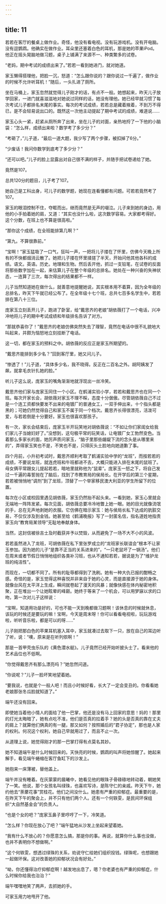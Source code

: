 ```yaml
---
---
---
```

title: 11
---




若若在客厅的餐桌上做作业。奇怪，他没有看电视。没有玩游戏机。没有开电脑。没有逗鹦鹉。他确实在做作业。耳朵里还塞着白色的耳机，那是她的苹果iPod。他正在摇头晃脑地做习题，桌子上铺满了来源不一、种类繁多的试卷。

“老妈，期中考试的成绩出来了。”若若一看到她进门，就对她道。

家玉懒得搭理他，把脸一沉，怒道：“怎么跟你说的？跟你说过一千遍了，做作业的时候不允许听耳机！”随后，一头扎进了厕所。

坐在马桶上，家玉忽然就觉得儿子刚才的话，有点不一般。她想起来，昨天儿子放学回家，一进门就喜滋滋地对她说过同样的话，她没有理他。她已经早就习惯了每次考试儿子都排名末尾的事实。每次的考试成绩，若若总是藏着掖着，不到万不得已，是不会轻易说出口的。既然这一次他主动提起了期中考试的成绩，难道说……

家玉心头一紧，赶紧从厕所奔了出来，坐在儿子的对面，亲热地捋了一下他的小脑袋：“怎么样，成绩出来啦？数学考了多少分？”

“考砸了，”儿子道，“最后一道大题，我少写了两个步骤，被扣掉了6分。”

“少废话！我问你数学到底考了多少分？”

“还可以吧。”儿子的脸上显露出对自己很不满的样子，并随手把试卷递给了她。

竟然是107。

总共120分的题目，儿子考了107。

她自己是工科出身，可儿子的数学题，她现在连看懂都有问题。可若若竟然考了107。

家玉的眼泪控制不住，夺眶而出，继而竟然是无声的啜泣。儿子来到她的身边，用他的小手拍着她的肩，又道：“其实也没什么啦，这次数学容易。大家都考得好。这个分数，在班上也不算是很高啦。”

“那你这个成绩，在全班能排第几啊？”

“第九。不算很靠前。”

“宝啊！”家玉猛吸了一口气，狂叫一声，一把将儿子搂在了怀里，仿佛今天晚上所有的不快都烟消云散了。她把儿子搂在怀里揉搓了半天，开始问他其他各科的成绩。语文。英语。历史。地理和生物。然后丢开他，抓过一支铅笔，在试卷的反面将那些数字加在一起，来估算儿子在整个年级的总排名。她处在一种兴奋的失神状态，一连算了三次，每次得出的结果都不一样。

儿子当然知道她在做什么，就善意地提醒她说，其实根本用不着算，因为全年级的总排名，昨天下午就已经公布了。在全年级十七个班，总共七百多名学生中，若若排在第八十三位。

庞家玉立刻丢开儿子，跑进了卧室，给“戴思齐的老娘”胡依薇打了一个电话，兴冲冲地将儿子的期中考试成绩和年级排名告诉了对方。

“那就恭喜你了！”戴思齐的老娘仿佛突然失去了理智，竟然在电话中很不礼貌地大叫起来，并颇为恼怒地立刻挂断了电话。

这一切，都在家玉的预料之中。胡依薇的反应正是家玉所期望的。

“戴思齐能排到多少名？”回到客厅里，她又问儿子。

“惨透了！”儿子道，“具体多少名，我不晓得。反正在二百名之外。胡阿姨发了飙，就拿毛衣针扎她的脸。”

听儿子这么说，庞家玉的嘴角渐渐地就浮现出一丝冷笑。

戴思齐他们家与庞家玉同住一个小区。在鹤浦实验小学，若若和戴思齐也在同一个班。每次开家长会，胡依薇对家玉不理不睬，态度十分倨傲。尽管胡依薇自己不过是一个连工资都快要发不出来的电镀厂的普通女工，一双手伸出来，十个指头都是黑的；可她仍然觉得自己和家玉不属于同一个档次。戴思齐长得很漂亮，活泼可爱，与若若倒是十分要好。家玉也很喜欢那孩子。

有一次，家长会结束后，庞家玉半开玩笑地对胡依薇说：“不如让你们家闺女给我们家儿子当媳妇好了。”没想到，这句极平常的玩笑话，让电镀厂女工勃然变色。当着那么多家长的面，她厉声质问家玉，“脑子里那些龌龊下流的念头是从哪里来的”，弄得家玉笑也不是，不笑也不是，只得灰头土脸地向她道歉了事。

四个月前，小升初考试时，戴思齐顺利考取了鹤浦实验中学的“龙班”，而按若若的成绩，不要说龙班，就连虎班和牛班都进不去，大概只能进入排在末尾的鼠班了。母女俩平常跟女儿提起若若，暗地里就称他为“鼠辈”。庞家玉一怒之下，将自己发过一千遍的毒誓抛在了脑后，找到了市教育局的侯局长。在开学后的第三个星期，若若被悄悄地“调剂”到了龙班，顶替了一个举家移民澳大利亚的学生所留下的位置。

每次在小区或校园里遇见胡依薇，家玉仍然抬不起头来。一看到她，家玉心里就会无端地一阵阵发紧。每次见面，胡依薇总要冷冷地瞥上她一眼。她的目光就像流氓的手，总在无声地剥她的衣服。它仿佛在暗示家玉：她与侯局长私下达成的肮脏交易，不仅仅涉及到金钱。她甚至给《鹤浦晚报》写了一封匿名信，指名道姓地指责家玉向“教育局某领导”无耻地奉献身体。

当然，这封信被徐吉士及时截获并予以焚毁，从而避免了一场不大不小的风波。

若若虽然进入了龙班，可胡依薇在私下里张罗成立的“龙班家长联谊会”根本不让家玉参加。因为她的儿子“是靠不正当的关系进来的”，“一只老鼠坏了一锅汤”。他们在周末或者节假日悄悄地组织各类补习班，也从不通知若若，据说是为了“维护龙班的纯洁性”。

而现在，一切都不同了。所有的耻辱都得到了洗刷。她有一种大仇已报的酣畅之感。奇怪的是，家玉觉得这种喜悦并非来自于她的心灵，而是直接源于她的身体。就像台风在太平洋上生成，瞬间就卷起了漫天的风暴；就像快感在体内秘密地积聚，正在堆出一个让她眩晕的峰巅。她终于等来了一个机会，可以用梦寐以求的口吻，第一次对儿子这样说：

“宝啊，知道用功是好的，可也不能一天到晚都做习题啊！该休息的时候就休息，该玩的时候还是要玩的嘛！宝啊，今天是周末呀！你可以看看电视啦，玩玩游戏啦，听听音乐啦，都是可以的呀……”

儿子刚把那白色的苹果耳机塞入耳中，家玉就凑过去取下一只，放在自己的耳边听了听，说：“噢，原来是在听列侬啊！”

那是一首甲壳虫乐队的《黄色潜水艇》。儿子竟然已经开始听披头士了。看来他的艺术品位也不低啊。

“你觉得戴思齐有那么漂亮吗？”她忽然问道。

“你说呢？”儿子一脸坏笑地望着她。

“要我说，也就是个一般人吧！而且小时候好看，长大了一定会变丑的。你看看她老娘那张冬瓜脸就知道了。”

端午还没有回来。

即使她当着他小情人的面给了他一巴掌，他还是没有马上回家的意思！妈的！那里的灯光太晦暗了，她有点吃不准，他们是否真的拉着手？她的头是否真的靠在丈夫的肩上？就算他们俩真的有一腿，那又如何？按照婚后的“君子协定”，那也是人家的权利。何况这个权利，她自己早就用过了，而且不止一次。

从道理上说，她觉得刚才的那一巴掌打得有点莫名其妙。

她不知道端午是什么时候回来的。天快亮的时候，鹦鹉的叫声将她惊醒了。她起来解手，看见端午蜷缩在客厅鱼缸下的沙发上。

她抱来一床薄被，替他盖上。

端午并没有睡着。在灰蒙蒙的晨曦中，她看见他的眼珠子骨碌碌地转动着，朝她笑了一笑。他说，那个女孩名叫绿珠，也喜欢写诗，是陈守仁的亲戚。昨天下午，她约他去“荼䕷花事”赏桂花。他们之间没什么。她患有严重的抑郁症。最重要的是，在昨天下午的聚会上，并不只有他们两个人。还有一个何轶雯，是民间环保组织“大自然基金会”的负责人。

“也是个女的吧？”庞家玉鼻子里哼哼了一下，冷笑道。

“怎么样？你现在放心了吧？”端午猛地从沙发上坐起来望着她。

“我有什么不放心的？你愿意怎么搞，那是你的事。再说，就算你什么事也没做，也并不表明你不想做啊。”

“这个何轶雯，想透过绿珠的关系，劝说守仁给她们组织投钱。绿珠呢，也想跟她一起做环保。这对改善她的抑郁状况会有好处。”

“呦，你还懂得治疗抑郁症啊！越发地出息了，嗯？你老婆也有严重的抑郁症，什么时候你给我也治治？”

端午嘿嘿地笑了两声，去抓她的手。

可家玉用力地甩开了他。